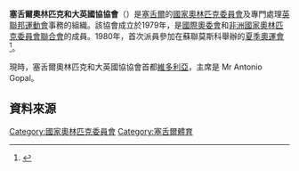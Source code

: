{{Infobox National Olympic Committee
| title = 塞舌爾奧林匹克和大英國協協會
| logo = 
| 國家或地區 = SEY
| 國家或地區編碼 = SEY
| 成立日期 = 1979年
| 加入國際奧委會 = 1979年
| 所屬成員 = [[非洲國家奧林匹克委員會聯合會|非洲國家奧林匹克委員會聯合會]]
| 總部 = 塞舌爾[[維多利亞_(塞舌爾)|維多利亞]]
| 會長 = Mr Antonio Gopal
| 秘書長 =
| 網頁 = 
}}
'''塞舌爾奧林匹克和大英國協協會'''（{{lang|en|Seychelles Olympic and Commonwealth Games Association}}）是[[塞舌爾|塞舌爾]]的[[國家奧林匹克委員會|國家奧林匹克委員會]]及專門處理[[英聯邦運動會|英聯邦運動會]]事務的組織。該協會成立於1979年，是[[國際奧委會|國際奧委會]]和[[非洲國家奧林匹克委員會聯合會|非洲國家奧林匹克委員會聯合會]]的成員。1980年，首次派員參加在蘇聯莫斯科舉辦的[[1980年夏季奧林匹克運動會|夏季奧運會]]<ref>{{Cite web |url=http://www.sports-reference.com/olympics/countries/SEY/ |title=Seychelles |access-date=2014-05-02 |archive-url=https://web.archive.org/web/20090220003322/http://www.sports-reference.com/olympics/countries/SEY/ |archive-date=2009-02-20 |dead-url=yes }}</ref>。

現時，塞舌爾奧林匹克和大英國協協會首都[[維多利亞_(塞舌爾)|維多利亞]]，主席是 Mr Antonio Gopal。

==資料來源==
{{Reflist}}

{{非洲國家奧林匹克委員會聯合會}}
{{Authority control}}

[[Category:國家奧林匹克委員會|Category:國家奧林匹克委員會]]
[[Category:塞舌爾體育|Category:塞舌爾體育]]